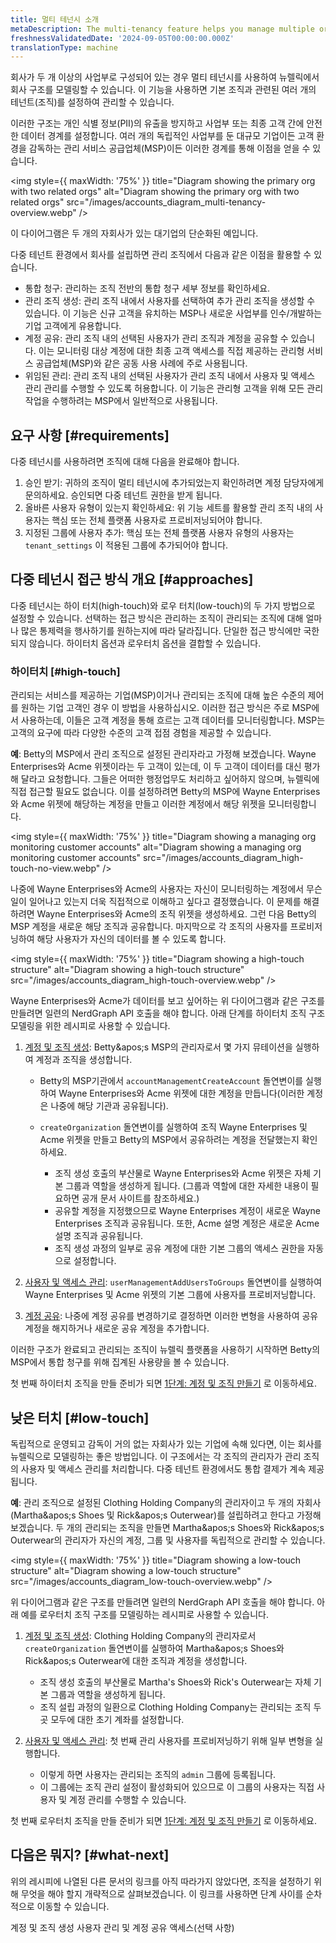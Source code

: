 ```yaml
---
title: 멀티 테넌시 소개
metaDescription: The multi-tenancy feature helps you manage multiple organizations and accounts
freshnessValidatedDate: '2024-09-05T00:00:00.000Z'
translationType: machine
---
```


회사가 두 개 이상의 사업부로 구성되어 있는 경우 멀티 테넌시를 사용하여 뉴렐릭에서 회사 구조를 모델링할 수 있습니다. 이 기능을 사용하면 기본 조직과 관련된 여러 개의 테넌트(조직)를 설정하여 관리할 수 있습니다.

이러한 구조는 개인 식별 정보(PII)의 유출을 방지하고 사업부 또는 최종 고객 간에 안전한 데이터 경계를 설정합니다. 여러 개의 독립적인 사업부를 둔 대규모 기업이든 고객 환경을 감독하는 관리 서비스 공급업체(MSP)이든 이러한 경계를 통해 이점을 얻을 수 있습니다.

<img style={{ maxWidth: '75%' }} title="Diagram showing the primary org with two related orgs" alt="Diagram showing the primary org with two related orgs" src="/images/accounts_diagram_multi-tenancy-overview.webp" />

<figcaption>
  이 다이어그램은 두 개의 자회사가 있는 대기업의 단순화된 예입니다.
</figcaption>

다중 테넌트 환경에서 회사를 설립하면 관리 조직에서 다음과 같은 이점을 활용할 수 있습니다.

* 통합 청구: 관리하는 조직 전반의 통합 청구 세부 정보를 확인하세요.
* 관리 조직 생성: 관리 조직 내에서 사용자를 선택하여 추가 관리 조직을 생성할 수 있습니다. 이 기능은 신규 고객을 유치하는 MSP나 새로운 사업부를 인수/개발하는 기업 고객에게 유용합니다.
* 계정 공유: 관리 조직 내의 선택된 사용자가 관리 조직과 계정을 공유할 수 있습니다. 이는 모니터링 대상 계정에 대한 최종 고객 액세스를 직접 제공하는 관리형 서비스 공급업체(MSP)와 같은 공동 사용 사례에 주로 사용됩니다.
* 위임된 관리: 관리 조직 내의 선택된 사용자가 관리 조직 내에서 사용자 및 액세스 관리 관리를 수행할 수 있도록 허용합니다. 이 기능은 관리형 고객을 위해 모든 관리 작업을 수행하려는 MSP에서 일반적으로 사용됩니다.

## 요구 사항 [#requirements]

다중 테넌시를 사용하려면 조직에 대해 다음을 완료해야 합니다.

1. 승인 받기: 귀하의 조직이 멀티 테넌시에 추가되었는지 확인하려면 계정 담당자에게 문의하세요. 승인되면 다중 테넌트 권한을 받게 됩니다.
2. 올바른 사용자 유형이 있는지 확인하세요: 위 기능 세트를 활용할 관리 조직 내의 사용자는 핵심 또는 전체 플랫폼 사용자로 프로비저닝되어야 합니다.
3. 지정된 그룹에 사용자 추가: 핵심 또는 전체 플랫폼 사용자 유형의 사용자는 `tenant_settings` 이 적용된 그룹에 추가되어야 합니다.

## 다중 테넌시 접근 방식 개요 [#approaches]

다중 테넌시는 하이 터치(high-touch)와 로우 터치(low-touch)의 두 가지 방법으로 설정할 수 있습니다. 선택하는 접근 방식은 관리하는 조직이 관리되는 조직에 대해 얼마나 많은 통제력을 행사하기를 원하는지에 따라 달라집니다. 단일한 접근 방식에만 국한되지 않습니다. 하이터치 옵션과 로우터치 옵션을 결합할 수 있습니다.

### 하이터치 [#high-touch]

관리되는 서비스를 제공하는 기업(MSP)이거나 관리되는 조직에 대해 높은 수준의 제어를 원하는 기업 고객인 경우 이 방법을 사용하십시오. 이러한 접근 방식은 주로 MSP에서 사용하는데, 이들은 고객 계정을 통해 흐르는 고객 데이터를 모니터링합니다. MSP는 고객의 요구에 따라 다양한 수준의 고객 접점 경험을 제공할 수 있습니다.

**예**: Betty의 MSP에서 관리 조직으로 설정된 관리자라고 가정해 보겠습니다. Wayne Enterprises와 Acme 위젯이라는 두 고객이 있는데, 이 두 고객이 데이터를 대신 평가해 달라고 요청합니다. 그들은 어떠한 행정업무도 처리하고 싶어하지 않으며, 뉴렐릭에 직접 접근할 필요도 없습니다. 이를 설정하려면 Betty의 MSP에 Wayne Enterprises와 Acme 위젯에 해당하는 계정을 만들고 이러한 계정에서 해당 위젯을 모니터링합니다.

<img style={{ maxWidth: '75%' }} title="Diagram showing a managing org monitoring customer accounts" alt="Diagram showing a managing org monitoring customer accounts" src="/images/accounts_diagram_high-touch-no-view.webp" />

나중에 Wayne Enterprises와 Acme의 사용자는 자신이 모니터링하는 계정에서 무슨 일이 일어나고 있는지 더욱 직접적으로 이해하고 싶다고 결정했습니다. 이 문제를 해결하려면 Wayne Enterprises와 Acme의 조직 위젯을 생성하세요. 그런 다음 Betty의 MSP 계정을 새로운 해당 조직과 공유합니다. 마지막으로 각 조직의 사용자를 프로비저닝하여 해당 사용자가 자신의 데이터를 볼 수 있도록 합니다.

<img style={{ maxWidth: '75%' }} title="Diagram showing a high-touch structure" alt="Diagram showing a high-touch structure" src="/images/accounts_diagram_high-touch-overview.webp" />

Wayne Enterprises와 Acme가 데이터를 보고 싶어하는 위 다이어그램과 같은 구조를 만들려면 일련의 NerdGraph API 호출을 해야 합니다. 아래 단계를 하이터치 조직 구조 모델링을 위한 레시피로 사용할 수 있습니다.

1. [계정 및 조직 생성](/docs/accounts/accounts-billing/account-structure/multi-tenancy/org-creation): Betty&amp;apos;s MSP의 관리자로서 몇 가지 뮤테이션을 실행하여 계정과 조직을 생성합니다.

   * Betty의 MSP기관에서 `accountManagementCreateAccount` 돌연변이를 실행하여 Wayne Enterprises와 Acme 위젯에 대한 계정을 만듭니다(이러한 계정은 나중에 해당 기관과 공유됩니다).

   * `createOrganization` 돌연변이를 실행하여 조직 Wayne Enterprises 및 Acme 위젯을 만들고 Betty의 MSP에서 공유하려는 계정을 전달했는지 확인하세요.

     * 조직 생성 호출의 부산물로 Wayne Enterprises와 Acme 위젯은 자체 기본 그룹과 역할을 생성하게 됩니다. (그룹과 역할에 대한 자세한 내용이 필요하면 공개 문서 사이트를 참조하세요.)
     * 공유할 계정을 지정했으므로 Wayne Enterprises 계정이 새로운 Wayne Enterprises 조직과 공유됩니다. 또한, Acme 설명 계정은 새로운 Acme 설명 조직과 공유됩니다.
     * 조직 생성 과정의 일부로 공유 계정에 대한 기본 그룹의 액세스 권한을 자동으로 설정합니다.

2. [사용자 및 액세스 관리](/docs/accounts/accounts-billing/account-structure/multi-tenancy/delegated-administration): `userManagementAddUsersToGroups` 돌연변이를 실행하여 Wayne Enterprises 및 Acme 위젯의 기본 그룹에 사용자를 프로비저닝합니다.

3. [계정 공유](/docs/accounts/accounts-billing/account-structure/multi-tenancy/share-accounts): 나중에 계정 공유를 변경하기로 결정하면 이러한 변형을 사용하여 공유 계정을 해지하거나 새로운 공유 계정을 추가합니다.

<Callout variant="tip">
  이러한 구조가 완료되고 관리되는 조직이 뉴렐릭 플랫폼을 사용하기 시작하면 Betty의 MSP에서 통합 청구를 위해 집계된 사용량을 볼 수 있습니다.
</Callout>

첫 번째 하이터치 조직을 만들 준비가 되면 [1단계: 계정 및 조직 만들기](/docs/accounts/accounts-billing/account-structure/multi-tenancy/org-creation) 로 이동하세요.

## 낮은 터치 [#low-touch]

독립적으로 운영되고 감독이 거의 없는 자회사가 있는 기업에 속해 있다면, 이는 회사를 뉴렐릭으로 모델링하는 좋은 방법입니다. 이 구조에서는 각 조직의 관리자가 관리 조직의 사용자 및 액세스 관리를 처리합니다. 다중 테넌트 환경에서도 통합 결제가 계속 제공됩니다.

**예**: 관리 조직으로 설정된 Clothing Holding Company의 관리자이고 두 개의 자회사(Martha&amp;apos;s Shoes 및 Rick&amp;apos;s Outerwear)를 설립하려고 한다고 가정해 보겠습니다. 두 개의 관리되는 조직을 만들면 Martha&amp;apos;s Shoes와 Rick&amp;apos;s Outerwear의 관리자가 자신의 계정, 그룹 및 사용자를 독립적으로 관리할 수 있습니다.

<img style={{ maxWidth: '75%' }} title="Diagram showing a low-touch structure" alt="Diagram showing a low-touch structure" src="/images/accounts_diagram_low-touch-overview.webp" />

위 다이어그램과 같은 구조를 만들려면 일련의 NerdGraph API 호출을 해야 합니다. 아래 예를 로우터치 조직 구조를 모델링하는 레시피로 사용할 수 있습니다.

1. [계정 및 조직 생성](/docs/accounts/accounts-billing/account-structure/multi-tenancy/org-creation): Clothing Holding Company의 관리자로서 `createOrganization` 돌연변이를 실행하여 Martha&amp;apos;s Shoes와 Rick&amp;apos;s Outerwear에 대한 조직과 계정을 생성합니다.

   * 조직 생성 호출의 부산물로 Martha's Shoes와 Rick's Outerwear는 자체 기본 그룹과 역할을 생성하게 됩니다.
   * 조직 설립 과정의 일환으로 Clothing Holding Company는 관리되는 조직 두 곳 모두에 대한 초기 계좌를 설정합니다.

2. [사용자 및 액세스 관리](/docs/accounts/accounts-billing/account-structure/multi-tenancy/delegated-administration): 첫 번째 관리 사용자를 프로비저닝하기 위해 일부 변형을 실행합니다.

   * 이렇게 하면 사용자는 관리되는 조직의 `admin` 그룹에 등록됩니다.
   * 이 그룹에는 조직 관리 설정이 활성화되어 있으므로 이 그룹의 사용자는 직접 사용자 및 계정 관리를 수행할 수 있습니다.

첫 번째 로우터치 조직을 만들 준비가 되면 [1단계: 계정 및 조직 만들기](/docs/accounts/accounts-billing/account-structure/multi-tenancy/org-creation) 로 이동하세요.

## 다음은 뭐지? [#what-next]

위의 레시피에 나열된 다른 문서의 링크를 아직 따라가지 않았다면, 조직을 설정하기 위해 무엇을 해야 할지 개략적으로 살펴보겠습니다. 이 링크를 사용하면 단계 사이를 순차적으로 이동할 수 있습니다.

<DocTiles>
  <DocTile title="Step 1" path="/docs/accounts/accounts-billing/account-structure/multi-tenancy/org-creation">계정 및 조직 생성</DocTile> <DocTile title="Step 2" path="/docs/accounts/accounts-billing/account-structure/multi-tenancy/delegated-administration">사용자 관리 및</DocTile> <DocTile title="Step 3" path="/docs/accounts/accounts-billing/account-structure/multi-tenancy/share-accounts">계정 공유 액세스(선택 사항)</DocTile>
</DocTiles>